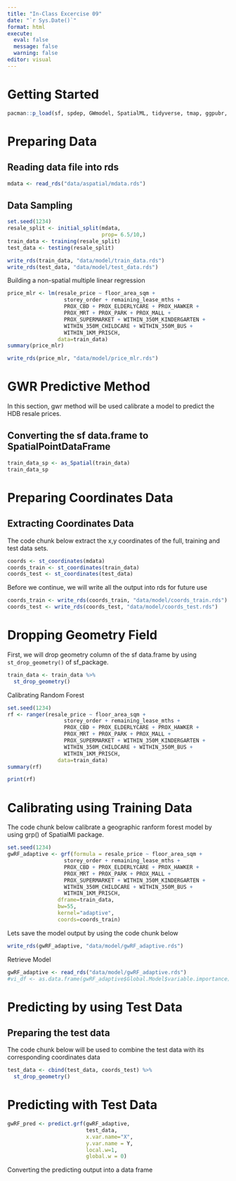```yaml
---
title: "In-Class Excercise 09"
date: "`r Sys.Date()`"
format: html
execute:
  eval: false
  message: false
  warning: false
editor: visual
---
```


# Getting Started

```r
pacman::p_load(sf, spdep, GWmodel, SpatialML, tidyverse, tmap, ggpubr, olsrr, devtools, tidymodels, rsample)
```

# Preparing Data

## Reading data file into rds

```r
mdata <- read_rds("data/aspatial/mdata.rds")
```

## Data Sampling

```r
set.seed(1234)
resale_split <- initial_split(mdata,
                              prop= 6.5/10,)
train_data <- training(resale_split)
test_data <- testing(resale_split)
```

```r
write_rds(train_data, "data/model/train_data.rds")
write_rds(test_data, "data/model/test_data.rds")
```

Building a non-spatial multiple linear regression

```r
price_mlr <- lm(resale_price ~ floor_area_sqm + 
                  storey_order + remaining_lease_mths +
                  PROX_CBD + PROX_ELDERLYCARE + PROX_HAWKER +
                  PROX_MRT + PROX_PARK + PROX_MALL +
                  PROX_SUPERMARKET + WITHIN_350M_KINDERGARTEN +
                  WITHIN_350M_CHILDCARE + WITHIN_350M_BUS +
                  WITHIN_1KM_PRISCH,
                data=train_data)
summary(price_mlr)
```

```r
write_rds(price_mlr, "data/model/price_mlr.rds")
```

# GWR Predictive Method

In this section, gwr method will be used calibrate a model to predict the HDB resale prices.

## Converting the sf data.frame to SpatialPointDataFrame

```r
train_data_sp <- as_Spatial(train_data)
train_data_sp
```

# Preparing Coordinates Data

## Extracting Coordinates Data

The code chunk below extract the x,y coordinates of the full, training and test data sets.

```r
coords <- st_coordinates(mdata)
coords_train <- st_coordinates(train_data)
coords_test <- st_coordinates(test_data)
```

Before we continue, we will write all the output into rds for future use

```r
coords_train <- write_rds(coords_train, "data/model/coords_train.rds")
coords_test <- write_rds(coords_test, "data/model/coords_test.rds")
```

# Dropping Geometry Field

First, we will drop geometry column of the sf data.frame by using `st_drop_geometry()` of sf_package.

```r
train_data <- train_data %>%
  st_drop_geometry()
```

Calibrating Random Forest

```r
set.seed(1234)
rf <- ranger(resale_price ~ floor_area_sqm + 
                  storey_order + remaining_lease_mths +
                  PROX_CBD + PROX_ELDERLYCARE + PROX_HAWKER +
                  PROX_MRT + PROX_PARK + PROX_MALL +
                  PROX_SUPERMARKET + WITHIN_350M_KINDERGARTEN +
                  WITHIN_350M_CHILDCARE + WITHIN_350M_BUS +
                  WITHIN_1KM_PRISCH,
                data=train_data)
summary(rf)
```

```r
print(rf)
```

# Calibrating using Training Data

The code chunk below calibrate a geographic ranform forest model by using grp() of SpatialMl package.

```r
set.seed(1234)
gwRF_adaptive <- grf(formula = resale_price ~ floor_area_sqm + 
                  storey_order + remaining_lease_mths +
                  PROX_CBD + PROX_ELDERLYCARE + PROX_HAWKER +
                  PROX_MRT + PROX_PARK + PROX_MALL +
                  PROX_SUPERMARKET + WITHIN_350M_KINDERGARTEN +
                  WITHIN_350M_CHILDCARE + WITHIN_350M_BUS +
                  WITHIN_1KM_PRISCH,
                dframe=train_data,
                bw=55,
                kernel="adaptive",
                coords=coords_train)
```

Lets save the model output by using the code chunk below

```r
write_rds(gwRF_adaptive, "data/model/gwRF_adaptive.rds")
```

Retrieve Model

```r
gwRF_adaptive <- read_rds("data/model/gwRF_adaptive.rds")
#vi_df <- as.data.frame(gwRF_adaptive$Global.Model$variable.importance)
```

# Predicting by using Test Data

## Preparing the test data

The code chunk below will be used to combine the test data with its corresponding coordinates data

```r
test_data <- cbind(test_data, coords_test) %>%
  st_drop_geometry()
```

# Predicting with Test Data

```r
gwRF_pred <- predict.grf(gwRF_adaptive,
                         test_data,
                         x.var.name="X",
                         y.var.name = Y,
                         local.w=1,
                         global.w = 0)
```

Converting the predicting output into a data frame
